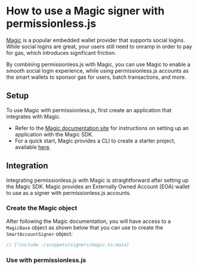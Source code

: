
<VersionWarning version="0.2" />


# How to use a Magic signer with permissionless.js

[Magic](https://magic.link/) is a popular embedded wallet provider that supports social logins. While social logins are great, your users still need to onramp in order to pay for gas, which introduces significant friction.

By combining permissionless.js with Magic, you can use Magic to enable a smooth social login experience, while using permissionless.js accounts as the smart wallets to sponsor gas for users, batch transactions, and more.

## Setup

To use Magic with permissionless.js, first create an application that integrates with Magic.

- Refer to the [Magic documentation site](https://magic.link/docs/home/welcome) for instructions on setting up an application with the Magic SDK.
- For a quick start, Magic provides a CLI to create a starter project, available [here](https://magic.link/docs/home/quickstart/cli#run-make-magic).

## Integration

Integrating permissionless.js with Magic is straightforward after setting up the Magic SDK. Magic provides an Externally Owned Account (EOA) wallet to use as a signer with permissionless.js accounts.

### Create the Magic object
After following the Magic documentation, you will have access to a `MagicBase` object as shown below that you can use to create the `SmartAccountSigner` object:

```typescript
// [!include ~/snippets/signers/magic.ts:main]
```

### Use with permissionless.js

<SmartAccounts />